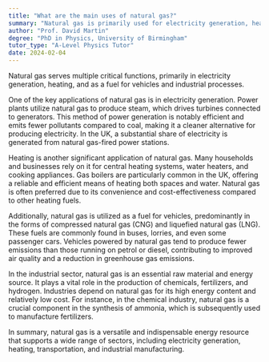 ```yaml
---
title: "What are the main uses of natural gas?"
summary: "Natural gas is primarily used for electricity generation, heating, and as a fuel for vehicles and industrial processes."
author: "Prof. David Martin"
degree: "PhD in Physics, University of Birmingham"
tutor_type: "A-Level Physics Tutor"
date: 2024-02-04
---
```


Natural gas serves multiple critical functions, primarily in electricity generation, heating, and as a fuel for vehicles and industrial processes.

One of the key applications of natural gas is in electricity generation. Power plants utilize natural gas to produce steam, which drives turbines connected to generators. This method of power generation is notably efficient and emits fewer pollutants compared to coal, making it a cleaner alternative for producing electricity. In the UK, a substantial share of electricity is generated from natural gas-fired power stations.

Heating is another significant application of natural gas. Many households and businesses rely on it for central heating systems, water heaters, and cooking appliances. Gas boilers are particularly common in the UK, offering a reliable and efficient means of heating both spaces and water. Natural gas is often preferred due to its convenience and cost-effectiveness compared to other heating fuels.

Additionally, natural gas is utilized as a fuel for vehicles, predominantly in the forms of compressed natural gas (CNG) and liquefied natural gas (LNG). These fuels are commonly found in buses, lorries, and even some passenger cars. Vehicles powered by natural gas tend to produce fewer emissions than those running on petrol or diesel, contributing to improved air quality and a reduction in greenhouse gas emissions.

In the industrial sector, natural gas is an essential raw material and energy source. It plays a vital role in the production of chemicals, fertilizers, and hydrogen. Industries depend on natural gas for its high energy content and relatively low cost. For instance, in the chemical industry, natural gas is a crucial component in the synthesis of ammonia, which is subsequently used to manufacture fertilizers.

In summary, natural gas is a versatile and indispensable energy resource that supports a wide range of sectors, including electricity generation, heating, transportation, and industrial manufacturing.
    
